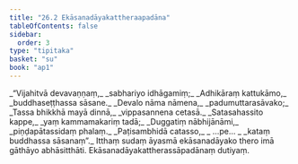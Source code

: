 ```yaml
---
title: "26.2 Ekāsanadāyakattheraapadāna"
tableOfContents: false
sidebar:
  order: 3
type: "tipitaka"
basket: "su"
book: "ap1"
---
```



<DynamicBreadcrumb />

<Division number="5" book="ap1">

<Paragraph number="3100" type="verses" book="ap1">
_“Vijahitvā devavaṇṇaṃ,_  
_sabhariyo idhāgamiṃ;_  
_Adhikāraṃ kattukāmo,_  
_buddhaseṭṭhassa sāsane._  

</Paragraph>

</Division>
<Division number="6" book="ap1">

<Paragraph number="3101" type="verses" book="ap1">
_Devalo nāma nāmena,_  
_padumuttarasāvako;_  
_Tassa bhikkhā mayā dinnā,_  
_vippasannena cetasā._  

</Paragraph>

</Division>
<Division number="7" book="ap1">

<Paragraph number="3102" type="verses" book="ap1">
_Satasahassito kappe,_  
_yaṃ kammamakariṃ tadā;_  
_Duggatiṃ nābhijānāmi,_  
_piṇḍapātassidaṃ phalaṃ._  

</Paragraph>

</Division>
<Division number="8" book="ap1">

<Paragraph number="3103" type="verses" book="ap1">
_Paṭisambhidā catasso,_  
_ …pe… _  
_kataṃ buddhassa sāsanaṃ”._  

</Paragraph>

<Paragraph number="3104" book="ap1">
Itthaṃ sudaṃ āyasmā ekāsanadāyako thero imā gāthāyo abhāsitthāti.

</Paragraph>
</Division>

<Paragraph number="3105" type="center" book="ap1">
Ekāsanadāyakattherassāpadānaṃ dutiyaṃ.
</Paragraph>